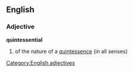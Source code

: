 == English ==
=== Adjective ===
[[Category:English adjectives]]
'''quintessential'''
#of the nature of a [[quintessence]] (in all senses)